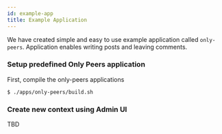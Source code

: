 ```yaml
---
id: example-app
title: Example Application
---
```


We have created simple and easy to use example application called `only-peers`. Application enables writing posts and leaving comments.

### Setup predefined Only Peers application

First, compile the only-peers applications

```console
$ ./apps/only-peers/build.sh
```

### Create new context using Admin UI

TBD

<!-- What should be flow for starting the app? -->
<!-- = If user creates context with node 1, we need to provide instructions to invite and join context with node 2 -->
